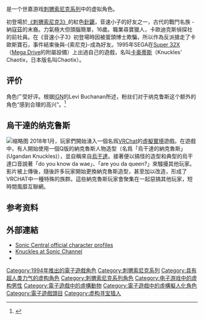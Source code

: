 {{inappropriate tone|time=2016-12-13T11:29:43+00:00}}
{{refimprove|time=2016-12-13T11:29:43+00:00}}
{{noteTA
|G1=Games
}}
{{Infobox character
| name               = 纳克鲁斯
| image              = Charactor Knuckles.png
| caption            = 索尼克与世嘉全明星赛跑的形象
| first              = 《[[刺猬索尼克3|刺猬索尼克3]]》（1994）
| series             = [[刺猬索尼克系列|刺猬索尼克系列]]
| creator            = 湯田高志
| voice              = {{ubl
|'''日语：'''
|[[松本保典|松本保典]]<small>（1996年）</small><br />[[神奈延年|神奈延年]]<small>（1998年至今）</small>
|'''英语：'''
|Michael McGaharn <small>（1999年）</small><ref name="behindthevoiceactors.com">{{cite web|title=Voice of Knuckles the Echidna - Sonic Adventure|url=http://www.behindthevoiceactors.com/video-games/Sonic-Adventure/Knuckles-the-Echidna/|website=Behind The Voice Actors|accessdate=17 July 2017}}</ref><br />
[[布瑞恩·德拉蒙德|Brian Drummond]] <small>（1999年）</small><ref name="twitter.com">{{cite tweet|user=BrianDrummondVO|author=Brian Drummond|number=310831578634928128|date=10 March 2013|title=@Kirbopher @IanJames007 Yup. I voiced Knuckes! I'm flattered that  the Ian is taking taking credit for my roles. :)}}</ref><br />
[[Bill_Wise|Bill Wise]] <small>（1999年）</small><ref name="behindthevoiceactors.com3">{{cite web|title=Voice Of Knuckles the Echidna - Sonic the Hedgehog: The Movie|url=http://www.behindthevoiceactors.com/movies/Sonic-the-Hedgehog-The-Movie/Knuckles-the-Echidna/|website=Behind The Voice Actors|accessdate=17 July 2017}}</ref><br />
[[Ryan_Drummond|Ryan Drummond]] <small>（2000年）</small><ref>{{cite web|url=http://www.sonic-cult.org/dispart.php?catid=3&gameid=4&subid=2&artid=1|title=Sonic Cult // Sonic - Post 16 bit // Sonic Adventure // Interviews // Interview with Ryan Drummond //|website=www.sonic-cult.org|accessdate=16 February 2018}}</ref><ref>{{cite tweet|user=RYANtheDRUMMOND|author=Ryan Drummond|number=585198125360418818|date=6 April 2015|title=@jakefagan1233 I was Knuckles for a short while, and Metal Sonic for a short while. Find out where! 😊}}</ref><br />
Scott Dreier <small>（2001年至2004年）</small><ref>{{cite web|url=http://www.scottdreier.com/about/|title=About|website=Scott Dreier|accessdate=16 February 2018}}</ref><br />
[[Dan_Green_(voice_actor)|Dan Green]] <small>（2003年至2010年）</small><br />
[[崔維斯·威靈漢|崔維斯·威靈漢]] <small>（2010年至2018年）</small><ref name="behindthevoiceactors.com2">{{cite web|title=Voice Of Knuckles the Echidna - Sonic Colors|url=http://www.behindthevoiceactors.com/video-games/Sonic-Colors/Knuckles-the-Echidna/|website=Behind The Voice Actors|accessdate=17 July 2017}}</ref><br />
[[Dave_B._Mitchell|Dave B. Mitchell]] <small>（2019年至今）</small><ref name="behindthevoiceactors.com4">{{cite web|title=Voice Of Knuckles the Echidna - Team Sonic Racing|url=https://www.behindthevoiceactors.com/video-games/Team-Sonic-Racing/Knuckles-the-Echidna/|website=Behind The Voice Actors|accessdate=19 June 2019}}</ref>
}}
}}
{{nihongo|'''納克魯斯'''|ナックルズ・ザ・エキドゥナ|Knuckles the Echidna}}是一个世嘉游戏[[刺猬索尼克系列|刺猬索尼克系列]]中的虚拟角色。

初登場於[[刺猬索尼克3|《刺猬索尼克3》]]的紅色[[針鼴|針鼴]]，音速小子的好友之一，古代的戰鬥名族 - 納寇茲的末裔。力氣極大但頭腦簡單，16歲。職業尋寶獵人，卡歐迪克斯偵探社的前社員。在《音速小子3》初登場時因被蛋頭博士欺騙，所以作為反派搶走了卡歐斯寶石，事件結束後與-{索尼克}-成為好友。1995年SEGA在[[Super_32X|Super 32X]]（[[Mega_Drive|Mega Drive]]的附屬設備）上出過自己的遊戲，名叫[[卡奥蒂斯|卡奥蒂斯]]（Knuckles' Chaotix，日本版名叫Chaotix）。

== 评价 ==
角色广受好评。根据[[IGN|IGN]]的Levi Buchanan所述，粉丝们对于纳克鲁斯这个额外的角色“感到合理的高兴”。<ref name="IGN wrong">{{cite web |url=http://retro.ign.com/articles/955/955741p2.html |title=Where Did Sonic Go Wrong? |last=Buchanan|first=Levi|date=February 20, 2009 |accessdate=October 26, 2014}}</ref>

== 烏干達的纳克鲁斯 ==
[[File:Ugandan_Knuckles.png|缩略图]]
2018年1月，玩家們開始湧入一個名爲[[VRChat|VRChat]]的[[虛擬實境|虛擬實境]]遊戲。在遊戲中，有人開始使用一個Q版的納克魯斯人物造型（名爲「烏干達的納克魯斯」 (Ugandan Knuckles)），並自稱來自[[烏干達|烏干達]]。接著便以搞怪的造型和典型的烏干達口音說著「do you know da wae」、「are you da queen?」來騷擾其他玩家。影片被上傳後，隨後許多玩家開始更換納克魯斯造型，甚至加以改造，形成了VRCHAT中一種特殊的族群。這些納克魯斯玩家會聚集在一起惡搞其他玩家，短時間風靡互聯網。

== 参考资料 ==
{{Reflist}}

== 外部連結 ==
{{Wikiquote}}
* [https://web.archive.org/web/20090217221441/http://www.sega.com/sonic/globalsonic/post_allabout.php?article=soniccharacters Sonic Central official character profiles]
* [https://web.archive.org/web/20061231041629/http://sonic.sega.jp/chara/knuckles/index.html Knuckles at Sonic Channel] {{ja icon}}
* {{imdb character|0056713}}

{{音速小子系列}}

[[Category:1994年推出的電子遊戲角色|Category:1994年推出的電子遊戲角色]]
[[Category:刺猬索尼克系列|Category:刺猬索尼克系列]]
[[Category:具有超人类力气的虚构角色|Category:具有超人类力气的虚构角色]]
[[Category:刺猬索尼克系列角色|Category:刺猬索尼克系列角色]]
[[Category:电子游戏中的虚构男性|Category:电子游戏中的虚构男性]]
[[Category:電子遊戲中的虛構動物|Category:電子遊戲中的虛構動物]]
[[Category:電子遊戲中的虛構擬人化角色|Category:電子遊戲中的虛構擬人化角色]]
[[Category:電子遊戲頭目|Category:電子遊戲頭目]]
[[Category:虚构寻宝猎人|Category:虚构寻宝猎人]]